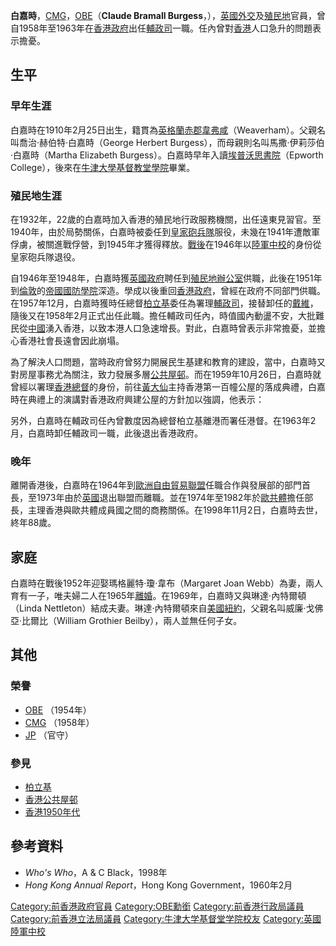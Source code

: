 {{Infobox Person
| name = <small>白嘉時<br />Claude Burgess</small>
| image = Claude Bramall Burgess.jpg
|image_size= 180px
| caption = 
| birth_date =1910年2月25日
| birth_place ={{UK-1801}}[[英格蘭|英格蘭]][[柴郡|柴郡]][[韋弗咸|韋弗咸]]
| death_date = {{death date and age|1998|11|2|1910|2|25}}
| death_place={{UK}}[[倫敦|倫敦]]
| occupation = [[殖民地|殖民地]][[官員|官員]]
| nationality = 
| salary = 
| networth = 
| spouse =
| website =
| footnotes = 
}}
'''白嘉時'''，[[CMG|CMG]]，[[OBE|OBE]]（'''Claude Bramall Burgess'''，{{bd|1910年|2月25日|1998年|11月2日|catIdx=Burgess, Claude}}），[[英國|英國]][[外交|外交]]及[[殖民地|殖民地]]官員，曾自1958年至1963年在[[香港殖民地時期#香港政府|香港政府]]出任[[輔政司|輔政司]]一職。任內曾對[[香港|香港]]人口急升的問題表示擔憂。

==生平==
===早年生涯===
白嘉時在1910年2月25日出生，籍貫為[[英格蘭|英格蘭]][[赤郡|赤郡]][[韋弗咸|韋弗咸]]（Weaverham）。父親名叫喬治·赫伯特·白嘉時（George Herbert Burgess），而母親則名叫馬撒·伊莉莎伯·白嘉時（Martha Elizabeth Burgess）。白嘉時早年入讀[[埃普沃思書院|埃普沃思書院]]（Epworth College），後來在[[牛津大學|牛津大學]][[牛津大學基督教堂學院|基督教堂學院]]畢業。

===殖民地生涯===
在1932年，22歲的白嘉時加入香港的殖民地行政服務機關，出任遠東見習官。至1940年，由於局勢關係，白嘉時被委任到[[皇家砲兵隊|皇家砲兵隊]]服役，未幾在1941年遭敵軍俘虜，被關進戰俘營，到1945年才獲得釋放。[[第二次世界大戰|戰後]]在1946年以[[陸軍中校|陸軍中校]]的身份從皇家砲兵隊退役。

自1946年至1948年，白嘉時獲[[英國政府|英國政府]]聘任到[[殖民地辦公室|殖民地辦公室]]供職，此後在1951年到[[倫敦|倫敦]]的[[帝國國防學院|帝國國防學院]]深造。學成以後重回[[香港殖民地時期#香港政府|香港政府]]，曾經在政府不同部門供職。在1957年12月，白嘉時獲時任總督[[柏立基|柏立基]]委任為署理[[輔政司|輔政司]]，接替卸任的[[戴維|戴維]]，隨後又在1958年2月正式出任此職。擔任輔政司任內，時值國內動盪不安，大批難民從[[中國|中國]]湧入香港，以致本港人口急速增長。對此，白嘉時曾表示非常擔憂，並擔心香港社會長遠會因此崩塌。

為了解決人口問題，當時政府曾努力開展民生基建和教育的建設，當中，白嘉時又對房屋事務尤為關注，致力發展多層[[香港公共屋邨|公共屋邨]]。而在1959年10月26日，白嘉時就曾經以署理[[香港總督|香港總督]]的身份，前往[[黃大仙_(香港地方)|黃大仙]]主持香港第一百幢公屋的落成典禮，白嘉時在典禮上的演講對香港政府興建公屋的方針加以強調，他表示：

{{cquote2|如果我們要達至這個目標（為低下階層提供充足廉租屋），我們每一刻也不可讓我們的熱忱和決心有所退縮……}}

另外，白嘉時在輔政司任內曾數度因為總督柏立基離港而署任港督。在1963年2月，白嘉時卸任輔政司一職，此後退出香港政府。

===晚年===
離開香港後，白嘉時在1964年到[[歐洲自由貿易聯盟|歐洲自由貿易聯盟]]任職合作與發展部的部門首長，至1973年由於[[英國|英國]]退出聯盟而離職。並在1974年至1982年於[[歐共體|歐共體]]擔任部長，主理香港與歐共體成員國之間的商務關係。在1998年11月2日，白嘉時去世，終年88歲。

==家庭==
白嘉時在戰後1952年迎娶瑪格麗特·瓊·韋布（Margaret Joan Webb）為妻，兩人育有一子，唯夫婦二人在1965年[[離婚|離婚]]。在1969年，白嘉時又與琳達·內特爾頓（Linda Nettleton）結成夫妻。琳達·內特爾頓來自[[美國|美國]][[紐約|紐約]]，父親名叫威廉·戈佛亞·比爾比（William Grothier Beilby），兩人並無任何子女。

==其他==
===榮譽===
<!--暫時以英文簡稱方式標示，請到「Wikipedia:互助客栈/方针#製定受勳人士榮譽列表及在名字後加上動章簡稱的指引及方針」討論以尋求共識。-->
*[[OBE|OBE]] （1954年）
*[[CMG|CMG]] （1958年）
*[[太平紳士|JP]] （官守）

===參見===
*[[柏立基|柏立基]]
*[[香港公共屋邨|香港公共屋邨]]
*[[香港1950年代|香港1950年代]]

==參考資料==
<div class="references-small">
*''Who's Who''，A & C Black，1998年
*''Hong Kong Annual Report''，Hong Kong Government，1960年2月
</div>

{{s-start}}
{{s-off}}
{{s-bef | before=[[戴維德|戴維德]]}}
{{s-ttl | title=[[輔政司|輔政司]] | years=1958年–1963年}}
{{s-aft | after=[[戴斯德|戴斯德]]}}
{{end box}}

{{香港布政司}}

{{DEFAULTSORT:Burgess, Claude Bramall}}
[[Category:前香港政府官員|Category:前香港政府官員]]
[[Category:OBE勳銜|Category:OBE勳銜]]
[[Category:前香港行政局議員|Category:前香港行政局議員]]
[[Category:前香港立法局議員|Category:前香港立法局議員]]
[[Category:牛津大学基督堂学院校友|Category:牛津大学基督堂学院校友]]
[[Category:英國陸軍中校|Category:英國陸軍中校]]